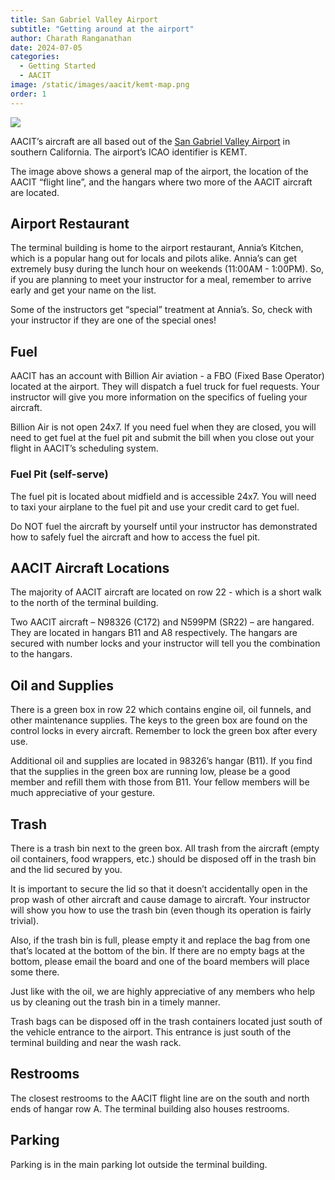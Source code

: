 ```yaml
---
title: San Gabriel Valley Airport
subtitle: "Getting around at the airport"
author: Charath Ranganathan
date: 2024-07-05
categories:
  - Getting Started
  - AACIT
image: /static/images/aacit/kemt-map.png
order: 1
---
```


![](/static/images/aacit/kemt-map.png)

AACIT's aircraft are all based out of the [San Gabriel Valley Airport](https://maps.app.goo.gl/p2tkt3NBDe7w6Bw26) in southern California. The airport's ICAO identifier is KEMT.

The image above shows a general map of the airport, the location of the AACIT "flight line", and the hangars where two more of the AACIT aircraft are located.

## Airport Restaurant

The terminal building is home to the airport restaurant, Annia's Kitchen, which is a popular hang out for locals and pilots alike. Annia's can get extremely busy during the lunch hour on weekends (11:00AM - 1:00PM). So, if you are planning to meet your instructor for a meal, remember to arrive early and get your name on the list.

::: {.callout-tip}
Some of the instructors get "special" treatment at Annia's. So, check with your instructor if they are one of the special ones!
:::

## Fuel

AACIT has an account with Billion Air aviation - a FBO (Fixed Base Operator) located at the airport. They will dispatch a fuel truck for fuel requests. Your instructor will give you more information on the specifics of fueling your aircraft.

::: {.callout-important}
Billion Air is not open 24x7. If you need fuel when they are closed, you will need to get fuel at the fuel pit and submit the bill when you close out your flight in AACIT's scheduling system.
:::

### Fuel Pit (self-serve)

The fuel pit is located about midfield and is accessible 24x7. You will need to taxi your airplane to the fuel pit and use your credit card to get fuel.

Do NOT fuel the aircraft by yourself until your instructor has demonstrated how to safely fuel the aircraft and how to access the fuel pit.

## AACIT Aircraft Locations

The majority of AACIT aircraft are located on row 22 - which is a short walk to the north of the terminal building.

Two AACIT aircraft -- N98326 (C172) and N599PM (SR22) -- are hangared. They are located in hangars B11 and A8 respectively. The hangars are secured with number locks and your instructor will tell you the combination to the hangars.

## Oil and Supplies

There is a green box in row 22 which contains engine oil, oil funnels, and other maintenance supplies. The keys to the green box are found on the control locks in every aircraft. Remember to lock the green box after every use.

Additional oil and supplies are located in 98326's hangar (B11). If you find that the supplies in the green box are running low, please be a good member and refill them with those from B11. Your fellow members will be much appreciative of your gesture.

## Trash

There is a trash bin next to the green box. All trash from the aircraft (empty oil containers, food wrappers, etc.) should be disposed off in the trash bin and the lid secured by you.

It is important to secure the lid so that it doesn't accidentally open in the prop wash of other aircraft and cause damage to aircraft. Your instructor will show you how to use the trash bin (even though its operation is fairly trivial).

Also, if the trash bin is full, please empty it and replace the bag from one that's located at the bottom of the bin. If there are no empty bags at the bottom, please email the board and one of the board members will place some there.

Just like with the oil, we are highly appreciative of any members who help us by cleaning out the trash bin in a timely manner.

Trash bags can be disposed off in the trash containers located just south of the vehicle entrance to the airport. This entrance is just south of the terminal building and near the wash rack.

## Restrooms

The closest restrooms to the AACIT flight line are on the south and north ends of hangar row A. The terminal building also houses restrooms.

## Parking

Parking is in the main parking lot outside the terminal building.


